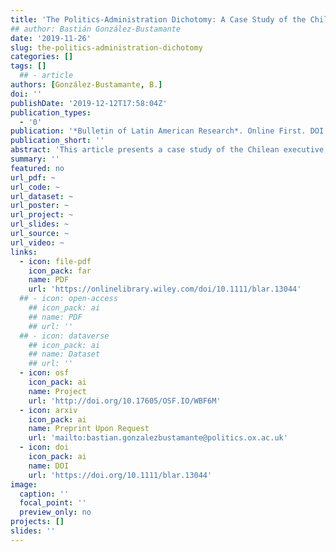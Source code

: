 ```yaml
---
title: 'The Politics‐Administration Dichotomy: A Case Study of the Chilean Executive during the Democratic Post‐Transition'
## author: Bastián González-Bustamante
date: '2019-11-26'
slug: the-politics-administration-dichotomy
categories: []
tags: []
  ## - article
authors: [González-Bustamante, B.]
doi: ''
publishDate: '2019-12-12T17:58:04Z'
publication_types:
  - '0'
publication: '*Bulletin of Latin American Research*. Online First. DOI: 10.17605/OSF.IO/WBF6M'
publication_short: ''
abstract: 'This article presents a case study of the Chilean executive, focusing on the civil service in the period after the Pinochet dictatorship and the transition of the country to democracy. It provides synchronic and diachronic analysis of the organisation of the executive, public employment and the civil service. Both the qualitative description and statistical evidence reveal the establishment of a flexible regime of public employment with low levels of stability in senior public management positions.'
summary: ''
featured: no
url_pdf: ~
url_code: ~
url_dataset: ~
url_poster: ~
url_project: ~
url_slides: ~
url_source: ~
url_video: ~
links:
  - icon: file-pdf
    icon_pack: far
    name: PDF
    url: 'https://onlinelibrary.wiley.com/doi/10.1111/blar.13044'
  ## - icon: open-access 
    ## icon_pack: ai
    ## name: PDF
    ## url: ''
  ## - icon: dataverse
    ## icon_pack: ai
    ## name: Dataset
    ## url: ''
  - icon: osf
    icon_pack: ai
    name: Project
    url: 'http://doi.org/10.17605/OSF.IO/WBF6M'
  - icon: arxiv
    icon_pack: ai
    name: Preprint Upon Request
    url: 'mailto:bastian.gonzalezbustamante@politics.ox.ac.uk'
  - icon: doi
    icon_pack: ai
    name: DOI
    url: 'https://doi.org/10.1111/blar.13044'
image:
  caption: ''
  focal_point: ''
  preview_only: no
projects: []
slides: ''
---
```

